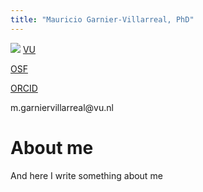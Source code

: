 ```yaml
---
title: "Mauricio Garnier-Villarreal, PhD"
---
```


::: {.column-margin}
![](AGU8154.jpg)
[VU](https://research.vu.nl/en/persons/mauricio-garnier-villarreal)

[OSF](https://osf.io/ka5z6/)

[ORCID](https://orcid.org/0000-0002-2951-6647)

m.garniervillarreal@vu.nl
:::


# About me

And here I write something about me



